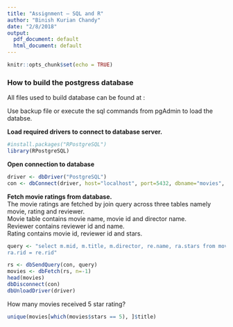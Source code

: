 ```yaml
---
title: "Assignment – SQL and R"
author: "Binish Kurian Chandy"
date: "2/8/2018"
output:
  pdf_document: default
  html_document: default
---
```


```r
knitr::opts_chunk$set(echo = TRUE)
```

### How to build the postgress database
All files used to build database can be found at :

Use backup file or execute the sql commands from pgAdmin to load the databse.

**Load required drivers to connect to database server.**
```r
#install.packages("RPostgreSQL")
library(RPostgreSQL)
```

**Open connection to database**
```r
driver <- dbDriver("PostgreSQL")
con <- dbConnect(driver, host="localhost", port=5432, dbname="movies", user="postgres")
```

**Fetch movie ratings from database.**    
The movie ratings are fetched by join query across three tables namely movie, rating and reviewer.  
  Movie table contains movie name, movie id and director name.  
  Reviewer contains reviewer id and name.  
  Rating contains movie id, reviewer id and stars.  
```r
query <- "select m.mid, m.title, m.director, re.name, ra.stars from movie m inner join rating ra on m.mid = ra.mid inner join reviewer re on
ra.rid = re.rid"

rs <- dbSendQuery(con, query)
movies <- dbFetch(rs, n=-1)
head(movies)
dbDisconnect(con) 
dbUnloadDriver(driver)
```

How many movies received 5 star rating?
```r
unique(movies[which(movies$stars == 5), ]$title)
```